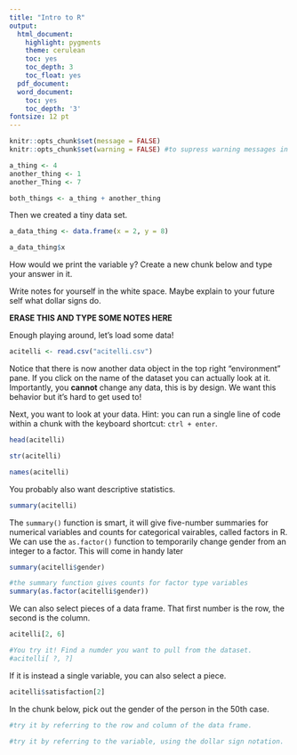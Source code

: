 ```yaml
---
title: "Intro to R"
output:
  html_document:
    highlight: pygments
    theme: cerulean
    toc: yes
    toc_depth: 3
    toc_float: yes
  pdf_document:
  word_document:
    toc: yes
    toc_depth: '3'
fontsize: 12 pt
---
```

```r
knitr::opts_chunk$set(message = FALSE)
knitr::opts_chunk$set(warning = FALSE) #to supress warning messages in all output
```

```r
a_thing <- 4
another_thing <- 1
another_Thing <- 7

both_things <- a_thing + another_thing
```

Then we created a tiny data set.

```r
a_data_thing <- data.frame(x = 2, y = 8)

a_data_thing$x
```

How would we print the variable y? Create a new chunk below and type your answer in it.





Write notes for yourself in the white space. Maybe explain to your future self what dollar signs do.


**ERASE THIS AND TYPE SOME NOTES HERE**


Enough playing around, let's load some data!

```r
acitelli <- read.csv("acitelli.csv")
```

Notice that there is now another data object in the top right "environment" pane. If you click on the name of the dataset you can actually look at it. Importantly, you **cannot** change any data, this is by design. We want this behavior but it's hard to get used to!

Next, you want to look at your data. Hint: you can run a single line of code within a chunk with the keyboard shortcut: `ctrl + enter`.

```r
head(acitelli)

str(acitelli)

names(acitelli)
```

You probably also want descriptive statistics.

```r
summary(acitelli)
```

The `summary()` function is smart, it will give five-number summaries for numerical variables and counts for categorical vairables, called factors in R. We can use the `as.factor()` function to temporarily change gender from an integer to a factor. This will come in handy later

```r
summary(acitelli$gender)

#the summary function gives counts for factor type variables
summary(as.factor(acitelli$gender))
```


We can also select pieces of a data frame. That first number is the row, the second is the column.

```r
acitelli[2, 6]

#You try it! Find a numder you want to pull from the dataset.
#acitelli[ ?, ?]

```

If it is instead a single variable, you can also select a piece.

```r
acitelli$satisfaction[2]
```

In the chunk below, pick out the gender of the person in the 50th case.

```r
#try it by referring to the row and column of the data frame.

#try it by referring to the variable, using the dollar sign notation.

```